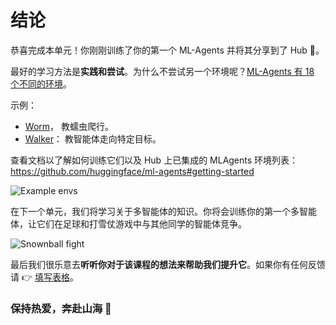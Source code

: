 # 结论

恭喜完成本单元！你刚刚训练了你的第一个 ML-Agents 并将其分享到了  Hub 🥳。

最好的学习方法是**实践和尝试**。为什么不尝试另一个环境呢？[ML-Agents 有 18 个不同的环境](https://github.com/Unity-Technologies/ml-agents/blob/develop/docs/Learning-Environment-Examples.md)。

示例：
- [Worm](https://singularite.itch.io/worm)， 教蠕虫爬行。
- [Walker](https://singularite.itch.io/walker)： 教智能体走向特定目标。


查看文档以了解如何训练它们以及 Hub 上已集成的 MLAgents 环境列表： https://github.com/huggingface/ml-agents#getting-started

<img src="https://huggingface.co/datasets/huggingface-deep-rl-course/course-images/resolve/main/en/unit5/envs-unity.jpeg" alt="Example envs"/>


在下一个单元，我们将学习关于多智能体的知识。你将会训练你的第一个多智能体，让它们在足球和打雪仗游戏中与其他同学的智能体竞争。

<img src="https://huggingface.co/datasets/huggingface-deep-rl-course/course-images/resolve/main/en/unit7/snowballfight.gif" alt="Snownball fight"/>

最后我们很乐意去**听听你对于该课程的想法来帮助我们提升它**。如果你有任何反馈请 👉 [填写表格](https://forms.gle/BzKXWzLAGZESGNaE9)。

### 保持热爱，奔赴山海 🤗

